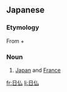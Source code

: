 ==Japanese==
{{ja-kanjitab|日|仏}}

===Etymology===
From {{m|ja|日|sc=Jpan|tr=nichi||Japan}} + {{m|ja|仏|sc=Jpan|tr=futsu||France}}

===Noun===
{{ja-noun|にちふつ}}
# [[Japan]] and [[France]]

[[fr:日仏]]
[[li:日仏]]
